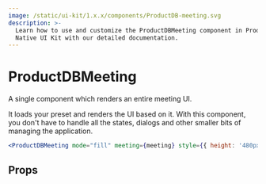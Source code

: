 ```yaml
---
image: /static/ui-kit/1.x.x/components/ProductDB-meeting.svg
description: >-
  Learn how to use and customize the ProductDBMeeting component in ProductDB's React
  Native UI Kit with our detailed documentation.
---
```


# ProductDBMeeting

A single component which renders an entire meeting UI.

It loads your preset and renders the UI based on it. With this component, you
don't have to handle all the states, dialogs and other smaller bits of managing
the application.

```jsx
<ProductDBMeeting mode="fill" meeting={meeting} style={{ height: '480px' }} />
```

## Props

<PropsTable of="ProductDB-meeting" />

<head>
  <title>React Native UI Kit ProductDBMeeting</title>
</head>
